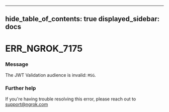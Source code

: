 

---
hide_table_of_contents: true
displayed_sidebar: docs
---


# ERR_NGROK_7175

### Message
The JWT Validation audience is invalid: `MSG`.

<ErrorDetails />



### Further help
If you're having trouble resolving this error, please reach out to [support@ngrok.com](mailto:support@ngrok.com?subject=Help%20with%20ERR_NGROK_7175)

